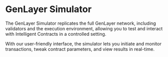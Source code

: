 # GenLayer Simulator

The GenLayer Simulator replicates the full GenLayer network, including validators and the execution environment, allowing you to test and interact with Intelligent Contracts in a controlled setting.

With our user-friendly interface, the simulator lets you initiate and monitor transactions, tweak contract parameters, and view results in real-time.


<Cards>
  <Card title="Get Started" href="/simulator/installation" />

  <Card title="Usage and Interaction" href="/simulator/usage-and-interaction"/>
  <Card title="Intelligent Contract Syntax" href="/simulator/usage-and-interaction"/>
  <Card  title="Use Cases" href="/simulator/simulator/use-cases" />
  <Card  title="Limitation" href="/simulator/intelligent-contract-syntax" />
</Cards>
